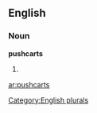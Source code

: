 
==English==

===Noun===
'''pushcarts'''

# {{plural of|[[pushcart]]}}

[[Category:English plurals]]

[[ar:pushcarts]]